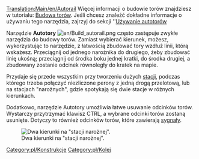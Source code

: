 [[Translation:Main/en/Autorail]]{{en/-}}
Więcej informacji o budowie torów znajdziesz w tutorialu: [[Main/pl/Budowa torów|Budowa torów]]. Jeśli chcesz znaleźć dokładne informacje o używaniu tego narzędzia, zajrzyj do sekcji ''[[Main/en/Budowa torów/Pl#Używanie autotorów|Używanie autotorów]] 

Narzędzie '''Autotory''' [[File:en/Build autorail.png]] często zastępuje zwykłe narzędzia do budowy torów. Zamiast wybierać kierunek, możesz, wykorzystując to narzędzie, z łatwością zbudować tory wzdłuż linii, którą wskażesz. Przeciągnij od jednego narożnika do drugiego, żeby zbudować linię ukośną; przeciągnij od środka boku jednej kratki, do środka drugiej, a zbudowany zostanie odcinek równoległy do kratek na mapie.

Przydaje się przede wszystkim przy tworzeniu dużych [[Main/pl/Stacje kolejowe|stacji]], podczas którego trzeba połączyć niezliczone perony z jedną drogą przelotową, lub na stacjach "narożnych", gdzie spotykają się dwie stacje w różnych kierunkach.

Dodatkowo, narzędzie Autotory umożliwia łatwe usuwanie odcinków torów. Wystarczy przytrzymać klawisz CTRL, a wybrane odcinki torów zostaną usunięte. Dotyczy to również odcinków torów, które zawierają [[Main/pl/Sygnalizacja|sygnały]]. 

[[File:en/Corner station.png|center|frame|Dwa kierunki na "stacji narożnej".]]

[[Category:pl/Konstrukcje]]
[[Category:pl/Kolej]]